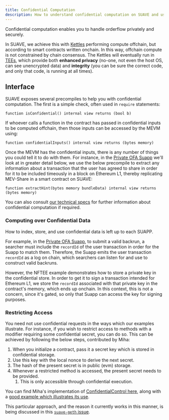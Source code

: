 ```yaml
---
title: Confidential Computation
description: How to understand confidential computation on SUAVE and use it to yur advantage.
---
```


Confidential computation enables you to handle orderflow privately and securely. 

In SUAVE, we achieve this with [Kettles](/technical/specs/rigil/kettle#confidential-computation) performing compute offchain, but according to smart contracts written onchain. In this way, offchain compute is not constrained by chain consensus. The Kettles will eventually run in [TEEs](https://www.youtube.com/watch?v=ek-bu4aoh0A), which provide both **enhanced privacy** (no-one, not even the host OS, can see unencrypted data) and **integrity** (you can be sure the correct code, and only that code, is running at all times).

## Interface

SUAVE exposes several precompiles to help you with confidential computation. The first is a simple check, often used in `require` statements:

```solidity
function isConfidential() internal view returns (bool b)
```

If whoever calls a function in the contract has passed in confidential inputs to be computed offchain, then those inputs can be accessed by the MEVM using:

```solidity
function confidentialInputs() internal view returns (bytes memory)
```

Once the MEVM has the confidential inputs, there is any number of things you could tell it to do with them. For instance, in the [Private OFA Suapp](https://github.com/flashbots/suapp-examples/tree/main/examples/app-ofa-private) we'll look at in greater detail below, we use the below precompile to extract any information about a transaction that the user has agreed to share in order for it to be included timeously in a block on Ethereum L1, thereby replicating MEV-Share in a smart contract on SUAVE:

```solidity
function extractHint(bytes memory bundleData) internal view returns (bytes memory)
```

You can also consult [our technical specs](/technical/specs/rigil/kettle#confidential-computation) for further information about confidential computation if required.

### Computing over Confidential Data

How to index, store, and use confidential data is left up to each SUAPP. 

For example, in the [Private OFA Suapp](https://github.com/flashbots/suapp-examples/tree/main/examples/app-ofa-private), to submit a valid backrun, a searcher must include the `recordId` of the user transaction in order for the Suapp to match them. Therefore, the Suapp emits the user transaction `recordId` as a log on chain, which searchers can listen for and use to construct valid backruns.

However, the NFTEE example demonstrates how to store a private key in the confidential store. In order to get it to sign a transaction intended for Ethereum L1, we store the `recordId` associated with that private key in the contract's memory, which ends up onchain. In this context, this is not a concern, since it's gated, so only that Suapp can access the key for signing purposes.

### Restricting Access

You need not use confidential requests in the ways which our examples illustrate. For instance, if you wish to restrict access to methods with a modifier requiring some confidential secret, you can do so. This can be achieved by following the below steps, contributed by Miha:

1. When you initialize a contract, pass it a secret key which is stored in confidential storage. 
2. Use this key with the local nonce to derive the next secret.
3. The hash of the present secret is in public (evm) storage.
4. Whenever a restricted method is accessed, the present secret needs to be provided. 
    1. This is only accessible through confidential execution.

You can find Miha's implementation of [ConfidentialControl here](https://github.com/halo3mic/suave-playground/blob/9afe269ab2da983ca7314b68fcad00134712f4c0/contracts/blockad/lib/ConfidentialControl.sol), along with a [good example which illustrates its use](https://github.com/halo3mic/suave-playground/blob/9afe269ab2da983ca7314b68fcad00134712f4c0/contracts/blockad/BlockAdV2.sol).

This particular approach, and the reason it currently works in this manner, is being discussed in this [`suave-geth` issue](https://github.com/flashbots/suave-geth/issues/121).